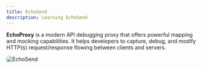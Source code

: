 ```yaml
---
title: EchoSend
description: Learning EchoSend
---
```



**EchoProxy** is a modern API debugging proxy that offers powerful mapping and mocking capabilities. 
It helps developers to capture, debug, and modify HTTP(s) request/response flowing between clients and servers.

<Image src={sendImage} style="border-radius:6px;" alt="EchoSend" />
